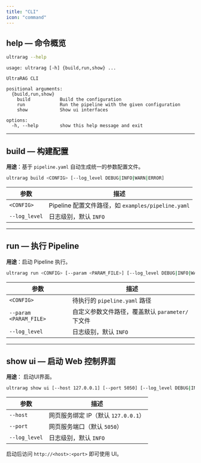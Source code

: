 ```yaml
---
title: "CLI"
icon: "command"
---
```



## help — 命令概览

```bash
ultrarag --help
```

```
usage: ultrarag [-h] {build,run,show} ...

UltraRAG CLI

positional arguments:
  {build,run,show}
    build           Build the configuration
    run             Run the pipeline with the given configuration
    show            Show ui interfaces

options:
  -h, --help        show this help message and exit
```

---

## build — 构建配置

**用途**：基于 `pipeline.yaml` 自动生成统一的参数配置文件。

```bash
ultrarag build <CONFIG> [--log_level DEBUG|INFO|WARN|ERROR]
```

| 参数 | 描述 |
|------|------|
| `<CONFIG>` | Pipeline 配置文件路径，如 `examples/pipeline.yaml` |
| `--log_level` | 日志级别，默认 `INFO` |



---

## run — 执行 Pipeline

**用途**：启动 Pipeline 执行。

```bash
ultrarag run <CONFIG> [--param <PARAM_FILE>] [--log_level DEBUG|INFO|WARN|ERROR]
```

| 参数 | 描述 |
|------|------|
| `<CONFIG>` | 待执行的 `pipeline.yaml` 路径 |
| `--param <PARAM_FILE>` | 自定义参数文件路径，覆盖默认 `parameter/` 下文件 |
| `--log_level` | 日志级别，默认 `INFO` |

---

## show ui — 启动 Web 控制界面

**用途**： 启动UI界面。

```bash
ultrarag show ui [--host 127.0.0.1] [--port 5050] [--log_level DEBUG|INFO|WARN|ERROR]
```

| 参数 | 描述 |
|------|------|
| `--host` | 网页服务绑定 IP（默认 `127.0.0.1`） |
| `--port` | 网页服务端口（默认 `5050`） |
| `--log_level` | 日志级别，默认 `INFO` |

启动后访问 `http://<host>:<port>` 即可使用 UI。  


